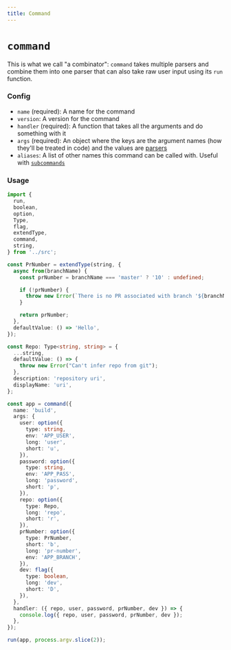 ```yaml
---
title: Command
---
```


# `command`

This is what we call "a combinator": `command` takes multiple parsers and combine them into one parser that can also take raw user input using its `run` function.

### Config

- `name` (required): A name for the command
- `version`: A version for the command
- `handler` (required): A function that takes all the arguments and do something with it
- `args` (required): An object where the keys are the argument names (how they'll be treated in code) and the values are [parsers](../paresrs.md)
- `aliases`: A list of other names this command can be called with. Useful with [`subcommands`](./subcommands.md)

### Usage

```ts
import {
  run,
  boolean,
  option,
  Type,
  flag,
  extendType,
  command,
  string,
} from '../src';

const PrNumber = extendType(string, {
  async from(branchName) {
    const prNumber = branchName === 'master' ? '10' : undefined;

    if (!prNumber) {
      throw new Error(`There is no PR associated with branch '${branchName}'`);
    }

    return prNumber;
  },
  defaultValue: () => 'Hello',
});

const Repo: Type<string, string> = {
  ...string,
  defaultValue: () => {
    throw new Error("Can't infer repo from git");
  },
  description: 'repository uri',
  displayName: 'uri',
};

const app = command({
  name: 'build',
  args: {
    user: option({
      type: string,
      env: 'APP_USER',
      long: 'user',
      short: 'u',
    }),
    password: option({
      type: string,
      env: 'APP_PASS',
      long: 'password',
      short: 'p',
    }),
    repo: option({
      type: Repo,
      long: 'repo',
      short: 'r',
    }),
    prNumber: option({
      type: PrNumber,
      short: 'b',
      long: 'pr-number',
      env: 'APP_BRANCH',
    }),
    dev: flag({
      type: boolean,
      long: 'dev',
      short: 'D',
    }),
  },
  handler: ({ repo, user, password, prNumber, dev }) => {
    console.log({ repo, user, password, prNumber, dev });
  },
});

run(app, process.argv.slice(2));
```
